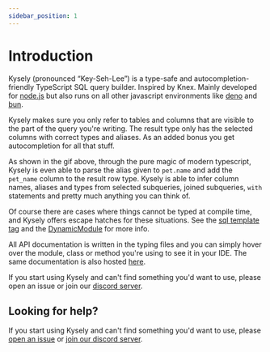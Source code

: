 ```yaml
---
sidebar_position: 1
---
```



# Introduction

Kysely (pronounced “Key-Seh-Lee”) is a type-safe and autocompletion-friendly TypeScript SQL query builder. Inspired by Knex. Mainly developed for [node.js](https://nodejs.org/en/) but also
runs on all other javascript environments like [deno](https://deno.land/) and [bun](https://bun.sh/).

<DemoVideo />

Kysely makes sure you only refer to tables and columns that are visible to the part of the query you're writing. The result type only has the selected columns with correct types and aliases. As an added bonus you get autocompletion for all that stuff.

As shown in the gif above, through the pure magic of modern typescript, Kysely is even able to parse the alias given to `pet.name` and add the `pet_name` column to the result row type. Kysely is able to infer column names, aliases and types from selected subqueries, joined subqueries, `with` statements and pretty much anything you can think of.

Of course there are cases where things cannot be typed at compile time, and Kysely offers escape hatches for these situations. See the [sql template tag](https://kysely-org.github.io/kysely-apidoc/interfaces/Sql.html) and the [DynamicModule](https://kysely-org.github.io/kysely-apidoc/classes/DynamicModule.html#ref) for more info.

All API documentation is written in the typing files and you can simply hover over the module, class or method you're using to see it in your IDE. The same documentation is also hosted [here](https://kysely-org.github.io/kysely-apidoc/).

If you start using Kysely and can't find something you'd want to use, please open an issue or join our [discord server](https://discord.gg/xyBJ3GwvAm).

## Looking for help?

If you start using Kysely and can't find something you'd want to use, please [open an issue](https://github.com/kysely-org/kysely/issues) or [join our discord server](https://discord.gg/xyBJ3GwvAm).
